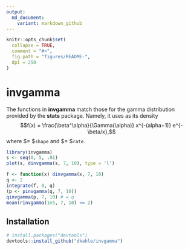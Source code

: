 ```yaml
---
output:
  md_document:
    variant: markdown_github
---
```


<!-- README.md is generated from README.Rmd. Please edit that file -->

```r

knitr::opts_chunk$set(
  collapse = TRUE,
  comment = "#>",
  fig.path = "figures/README-",
  dpi = 250
)
```


# __invgamma__

The functions in __invgamma__ match those for the gamma distribution provided by the __stats__ package.  Namely, it uses as its density
$$f(x) = \frac{\beta^\alpha}{\Gamma(\alpha)} x^{-(alpha+1)} e^{-\beta/x},$$
where $\alpha = $`shape` and $\beta = $`rate`.

```r
library(invgamma)
s <- seq(0, 5, .01)
plot(s, dinvgamma(s, 7, 10), type = 'l')
```

```r
f <- function(x) dinvgamma(x, 7, 10)
q <- 2
integrate(f, 0, q)
(p <- pinvgamma(q, 7, 10))
qinvgamma(p, 7, 10) # = q
mean(rinvgamma(1e5, 7, 10) <= 2)
```


## Installation

```r
# install.packages("devtools")
devtools::install_github("dkahle/invgamma")
```
